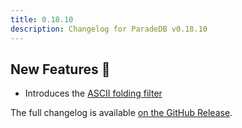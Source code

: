 ```yaml
---
title: 0.18.10
description: Changelog for ParadeDB v0.18.10
---
```


## New Features 🎉

- Introduces the [ASCII folding filter](/documentation/indexing/token_filters)

The full changelog is available [on the GitHub Release](https://github.com/paradedb/paradedb/releases/tag/v0.18.10).

